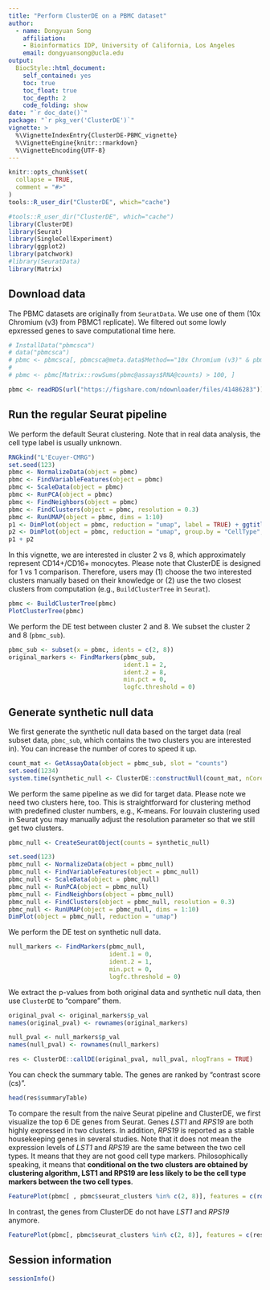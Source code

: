 ```yaml
---
title: "Perform ClusterDE on a PBMC dataset"
author: 
  - name: Dongyuan Song
    affiliation:
    - Bioinformatics IDP, University of California, Los Angeles
    email: dongyuansong@ucla.edu
output: 
  BiocStyle::html_document:
    self_contained: yes
    toc: true
    toc_float: true
    toc_depth: 2
    code_folding: show
date: "`r doc_date()`"
package: "`r pkg_ver('ClusterDE')`"
vignette: >
  %\VignetteIndexEntry{ClusterDE-PBMC_vignette}
  %\VignetteEngine{knitr::rmarkdown}
  %\VignetteEncoding{UTF-8}  
---
```


```r
knitr::opts_chunk$set(
  collapse = TRUE,
  comment = "#>"
)
tools::R_user_dir("ClusterDE", which="cache")
```

```r
#tools::R_user_dir("ClusterDE", which="cache")
library(ClusterDE)
library(Seurat)
library(SingleCellExperiment)
library(ggplot2)
library(patchwork)
#library(SeuratData)
library(Matrix)
```

## Download data
The PBMC datasets are originally from `SeuratData`. We use one of them (10x Chromium (v3) from PBMC1 replicate). We filtered out some lowly epxressed genes to save computational time here.
```r
# InstallData("pbmcsca")
# data("pbmcsca")
# pbmc <- pbmcsca[, pbmcsca@meta.data$Method=="10x Chromium (v3)" & pbmcsca@meta.data$Experiment == "pbmc1"]
# 
# pbmc <- pbmc[Matrix::rowSums(pbmc@assays$RNA@counts) > 100, ]

pbmc <- readRDS(url("https://figshare.com/ndownloader/files/41486283"))
```

## Run the regular Seurat pipeline

We perform the default Seurat clustering. Note that in real data analysis, the cell type label is usually unknown.

```r
RNGkind("L'Ecuyer-CMRG")
set.seed(123)
pbmc <- NormalizeData(object = pbmc)
pbmc <- FindVariableFeatures(object = pbmc)
pbmc <- ScaleData(object = pbmc)
pbmc <- RunPCA(object = pbmc)
pbmc <- FindNeighbors(object = pbmc)
pbmc <- FindClusters(object = pbmc, resolution = 0.3)
pbmc <- RunUMAP(object = pbmc, dims = 1:10)
p1 <- DimPlot(object = pbmc, reduction = "umap", label = TRUE) + ggtitle("Clustering result") + NoLegend()
p2 <- DimPlot(object = pbmc, reduction = "umap", group.by = "CellType", label = TRUE) + NoLegend()
p1 + p2
```

In this vignette, we are interested in cluster 2 vs 8, which approximately represent CD14+/CD16+ monocytes. Please note that ClusterDE is designed for 1 vs 1 comparison. Therefore, users may (1) choose the two interested clusters manually based on their knowledge or (2) use the two closest clusters from computation (e.g., `BuildClusterTree` in `Seurat`).
```r
pbmc <- BuildClusterTree(pbmc)
PlotClusterTree(pbmc)
```

We perform the DE test between cluster 2 and 8. We subset the cluster 2 and 8 (`pbmc_sub`).
```r
pbmc_sub <- subset(x = pbmc, idents = c(2, 8))
original_markers <- FindMarkers(pbmc_sub, 
                                ident.1 = 2, 
                                ident.2 = 8, 
                                min.pct = 0, 
                                logfc.threshold = 0)
```

## Generate synthetic null data

We first generate the synthetic null data based on the target data (real subset data, `pbmc_sub`, which contains the two clusters you are interested in). You can increase the number of cores to speed it up.
```r
count_mat <- GetAssayData(object = pbmc_sub, slot = "counts")
set.seed(1234)
system.time(synthetic_null <- ClusterDE::constructNull(count_mat, nCores = 2, fastVersion = TRUE))
```

We perform the same pipeline as we did for target data. Please note we need two clusters here, too. This is straightforward for clustering method with predefined cluster numbers, e.g., K-means. For louvain clustering used in Seurat you may manually adjust the resolution parameter so that we still get two clusters.
```r
pbmc_null <- CreateSeuratObject(counts = synthetic_null)

set.seed(123)
pbmc_null <- NormalizeData(object = pbmc_null)
pbmc_null <- FindVariableFeatures(object = pbmc_null)
pbmc_null <- ScaleData(object = pbmc_null)
pbmc_null <- RunPCA(object = pbmc_null)
pbmc_null <- FindNeighbors(object = pbmc_null)
pbmc_null <- FindClusters(object = pbmc_null, resolution = 0.3)
pbmc_null <- RunUMAP(object = pbmc_null, dims = 1:10)
DimPlot(object = pbmc_null, reduction = "umap")
```

We perform the DE test on synthetic null data.
```r
null_markers <- FindMarkers(pbmc_null, 
                            ident.1 = 0, 
                            ident.2 = 1, 
                            min.pct = 0, 
                            logfc.threshold = 0)
```

We extract the p-values from both original data and synthetic null data, then use `ClusterDE` to "compare" them.
```r
original_pval <- original_markers$p_val
names(original_pval) <- rownames(original_markers)

null_pval <- null_markers$p_val
names(null_pval) <- rownames(null_markers)

res <- ClusterDE::callDE(original_pval, null_pval, nlogTrans = TRUE)
```

You can check the summary table. The genes are ranked by "contrast score (cs)".
```r
head(res$summaryTable)
```

To compare the result from the naive Seurat pipeline and ClusterDE, we first visualize the top 6 DE genes from Seurat. Genes *LST1* and *RPS19* are both highly expressed in two clusters. In addition, *RPS19* is reported as a stable housekeeping genes in several studies. Note that it does not mean the expression levels of *LST1* and *RPS19* are the same between the two cell types. It means that they are not good cell type markers. Philosophically speaking, it means that **conditional on the two clusters are obtained by clustering algorithm, LST1 and RPS19 are less likely to be the cell type markers between the two cell types**.
```r
FeaturePlot(pbmc[ , pbmc$seurat_clusters %in% c(2, 8)], features = c(rownames(original_markers)[1:6]), ncol = 3)
```
In contrast, the genes from ClusterDE do not have *LST1* and *RPS19* anymore.
```r
FeaturePlot(pbmc[, pbmc$seurat_clusters %in% c(2, 8)], features = c(res$summaryTable$Gene[1:6]), ncol = 3)
```

## Session information
```r
sessionInfo()
```
